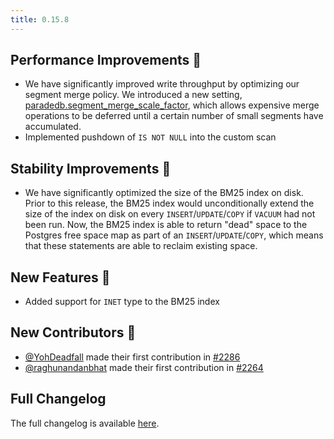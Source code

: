 ```yaml
---
title: 0.15.8
---
```


## Performance Improvements 🚀

- We have significantly improved write throughput by optimizing our segment merge policy. We introduced a new setting,
  [paradedb.segment_merge_scale_factor](/documentation/configuration/write#segment-merge-scale-factor), which allows
  expensive merge operations to be deferred until a certain number of small segments have accumulated.
- Implemented pushdown of `IS NOT NULL` into the custom scan

## Stability Improvements 💪

- We have significantly optimized the size of the BM25 index on disk. Prior to this release, the BM25 index would
  unconditionally extend the size of the index on disk on every `INSERT`/`UPDATE`/`COPY` if `VACUUM` had not been run.
  Now, the BM25 index is able to return "dead" space to the Postgres free space map as part of an `INSERT`/`UPDATE`/`COPY`,
  which means that these statements are able to reclaim existing space.

## New Features 🎉

- Added support for `INET` type to the BM25 index

## New Contributors 👋

- [@YohDeadfall](https://github.com/YohDeadfall) made their first contribution in [#2286](https://github.com/paradedb/paradedb/pull/2286)
- [@raghunandanbhat](https://github.com/raghunandanbhat) made their first contribution in [#2264](https://github.com/paradedb/paradedb/pull/2264)

## Full Changelog

The full changelog is available [here](https://github.com/paradedb/paradedb/releases/tag/v0.15.8).
